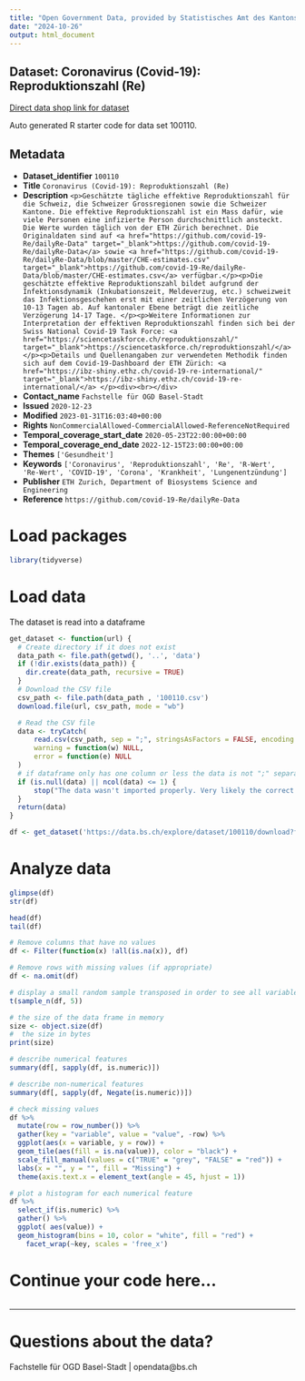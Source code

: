 ```yaml
---
title: "Open Government Data, provided by Statistisches Amt des Kantons Basel-Stadt - Fachstelle OGD"
date: "2024-10-26"
output: html_document
---
```


## Dataset: Coronavirus (Covid-19): Reproduktionszahl (Re)

[Direct data shop link for dataset](https://data.bs.ch/explore/dataset/100110)

Auto generated R starter code for data set 100110.

## Metadata

- **Dataset_identifier** `100110`
- **Title** `Coronavirus (Covid-19): Reproduktionszahl (Re)`
- **Description** `<p>Geschätzte tägliche effektive Reproduktionszahl für die Schweiz, die Schweizer Grossregionen sowie die Schweizer Kantone. Die effektive Reproduktionszahl ist ein Mass dafür, wie viele Personen eine infizierte Person durchschnittlich ansteckt. Die Werte wurden täglich von der ETH Zürich berechnet. Die Originaldaten sind auf <a href="https://github.com/covid-19-Re/dailyRe-Data" target="_blank">https://github.com/covid-19-Re/dailyRe-Data</a> sowie <a href="https://github.com/covid-19-Re/dailyRe-Data/blob/master/CHE-estimates.csv" target="_blank">https://github.com/covid-19-Re/dailyRe-Data/blob/master/CHE-estimates.csv</a> verfügbar.</p><p>Die geschätzte effektive Reproduktionszahl bildet aufgrund der Infektionsdynamik (Inkubationszeit, Meldeverzug, etc.) schweizweit das Infektionsgeschehen erst mit einer zeitlichen Verzögerung von 10-13 Tagen ab. Auf kantonaler Ebene beträgt die zeitliche Verzögerung 14-17 Tage. </p><p>Weitere Informationen zur Interpretation der effektiven Reproduktionszahl finden sich bei der Swiss National Covid-19 Task Force: <a href="https://sciencetaskforce.ch/reproduktionszahl/" target="_blank">https://sciencetaskforce.ch/reproduktionszahl/</a> </p><p>Details und Quellenangaben zur verwendeten Methodik finden sich auf dem Covid-19-Dashboard der ETH Zürich: <a href="https://ibz-shiny.ethz.ch/covid-19-re-international/" target="_blank">https://ibz-shiny.ethz.ch/covid-19-re-international/</a> </p><div><br></div>`
- **Contact_name** `Fachstelle für OGD Basel-Stadt`
- **Issued** `2020-12-23`
- **Modified** `2023-01-31T16:03:40+00:00`
- **Rights** `NonCommercialAllowed-CommercialAllowed-ReferenceNotRequired`
- **Temporal_coverage_start_date** `2020-05-23T22:00:00+00:00`
- **Temporal_coverage_end_date** `2022-12-15T23:00:00+00:00`
- **Themes** `['Gesundheit']`
- **Keywords** `['Coronavirus', 'Reproduktionszahl', 'Re', 'R-Wert', 'Re-Wert', 'COVID-19', 'Corona', 'Krankheit', 'Lungenentzündung']`
- **Publisher** `ETH Zurich, Department of Biosystems Science and Engineering`
- **Reference** `https://github.com/covid-19-Re/dailyRe-Data`


# Load packages

```r

library(tidyverse)
```

# Load data

The dataset is read into a dataframe

```r
get_dataset <- function(url) {
  # Create directory if it does not exist
  data_path <- file.path(getwd(), '..', 'data')
  if (!dir.exists(data_path)) {
    dir.create(data_path, recursive = TRUE)
  }
  # Download the CSV file
  csv_path <- file.path(data_path , '100110.csv')
  download.file(url, csv_path, mode = "wb")

  # Read the CSV file
  data <- tryCatch(
      read.csv(csv_path, sep = ";", stringsAsFactors = FALSE, encoding = "UTF-8"),
      warning = function(w) NULL,
      error = function(e) NULL
  )
  # if dataframe only has one column or less the data is not ";" separated
  if (is.null(data) || ncol(data) <= 1) {
      stop("The data wasn't imported properly. Very likely the correct separator couldn't be found.\nPlease check the dataset manually and adjust the code.")
  }
  return(data)
}
```

```r

df <- get_dataset('https://data.bs.ch/explore/dataset/100110/download?format=csv&timezone=Europe%2FZurich')

```

# Analyze data

```r

glimpse(df)
str(df)

head(df)
tail(df)

```

```r
# Remove columns that have no values
df <- Filter(function(x) !all(is.na(x)), df)

# Remove rows with missing values (if appropriate)
df <- na.omit(df)
```

```r
# display a small random sample transposed in order to see all variables
t(sample_n(df, 5))
```

```r
# the size of the data frame in memory
size <- object.size(df)
#  the size in bytes
print(size)
```

```r
# describe numerical features
summary(df[, sapply(df, is.numeric)])
```

```r
# describe non-numerical features
summary(df[, sapply(df, Negate(is.numeric))])
```

```r
# check missing values
df %>%
  mutate(row = row_number()) %>%
  gather(key = "variable", value = "value", -row) %>%
  ggplot(aes(x = variable, y = row)) +
  geom_tile(aes(fill = is.na(value)), color = "black") +
  scale_fill_manual(values = c("TRUE" = "grey", "FALSE" = "red")) +
  labs(x = "", y = "", fill = "Missing") +
  theme(axis.text.x = element_text(angle = 45, hjust = 1))
```

```r
# plot a histogram for each numerical feature
df %>%
  select_if(is.numeric) %>%
  gather() %>%
  ggplot( aes(value)) +
  geom_histogram(bins = 10, color = "white", fill = "red") +
    facet_wrap(~key, scales = 'free_x')
```

# Continue your code here...

```r

```
------------------------------------------------------------------------

# Questions about the data?

Fachstelle für OGD Basel-Stadt | opendata@bs.ch
